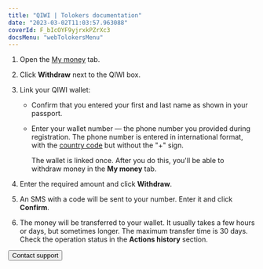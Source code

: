 ```yaml
---
title: "QIWI | Tolokers documentation"
date: "2023-03-02T11:03:57.963088"
coverId: F_bIcOYF9yjrxkPZrXc3
docsMenu: "webTolokersMenu"
---
```



<QIWIContent1/>

<PopupInfoQiwiConditions/>

<QIWIContent2/>

1. Open the [My money](https://we.toloka.ai/profile/money) tab.

1. Click **Withdraw** next to the QIWI box.

1. Link your QIWI wallet:

    - Confirm that you entered your first and last name as shown in your passport.

    - Enter your wallet number — the phone number you provided during registration. The phone number is entered in international format, with the [country code](https://contactpay.notion.site/Phone-numbers-codes-supported-by-QIWI-wallet-c13bca9f5ce44f20a00289e0275ce63d) but without the "+" sign.

        The wallet is linked once. After you do this, you'll be able to withdraw money in the **My money** tab.

1. Enter the required amount and click **Withdraw**.

1. An SMS with a code will be sent to your number. Enter it and click **Confirm**.

1. The money will be transferred to your wallet. It usually takes a few hours or days, but sometimes longer. The maximum transfer time is 30 days. Check the operation status in the **Actions history** section.

<QIWIContent3/>

<Button view="defaultInverse" size="l" type="link" url="../../troubleshooting/troubleshooting#money_withdrawal">Contact support</Button>
